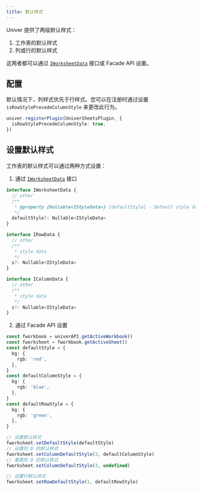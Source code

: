 ```yaml
---
title: 默认样式
---
```


Univer 提供了两级默认样式：
1. 工作表的默认样式
2. 列或行的默认样式

这两者都可以通过 [`IWorksheetData`](https://reference.univer.ai/zh-CN/interfaces/IWorksheetData) 接口或 Facade API 设置。

## 配置

默认情况下，列样式优先于行样式。您可以在注册时通过设置 `isRowStylePrecedeColumnStyle` 来更改此行为。

```typescript
univer.registerPlugin(UniverSheetsPlugin, {
  isRowStylePrecedeColumnStyle: true,
})
```

## 设置默认样式

工作表的默认样式可以通过两种方式设置：

1. 通过 [`IWorksheetData`](https://reference.univer.ai/zh-CN/interfaces/IWorksheetData) 接口

```typescript
interface IWorksheetData {
  // other
  /**
   * @property {Nullable<IStyleData>} [defaultStyle] - Default style data of Worksheet.
   */
  defaultStyle?: Nullable<IStyleData>
}

interface IRowData {
  // other
  /**
   * style data
   */
  s?: Nullable<IStyleData>
}

interface IColumnData {
  // other
  /**
   * style data
   */
  s?: Nullable<IStyleData>
}
```

2. 通过 Facade API 设置

```typescript
const fworkbook = univerAPI.getActiveWorkbook()
const fworksheet = fworkbook.getActiveSheet()
const defaultStyle = {
  bg: {
    rgb: 'red',
  },
}
const defaultColumnStyle = {
  bg: {
    rgb: 'blue',
  },
}
const defaultRowStyle = {
  bg: {
    rgb: 'green',
  },
}

// 设置默认样式
fworksheet.setDefaultStyle(defaultStyle)
// 设置列 D 的默认样式
fworksheet.setColumnDefaultStyle(3, defaultColumnStyle)
// 重置列 D 的默认样式
fworksheet.setColumnDefaultStyle(3, undefined)

// 设置行默认样式
fworksheet.setRowDefaultStyle(1, defaultRowStyle)
```
